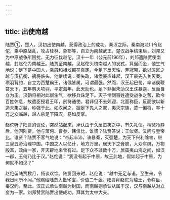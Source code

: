 ```yaml
---
---
---
```

title: 出使南越
---



陆贾①，楚人，汉初出使南越，获得政治上的成功。秦汉之际，秦南海龙川令赵佗，乘中原战乱，攻占桂林、象郡等，自立为南越武王。楚汉战争结束后，刘邦又为中原战争所困扰，无力征伐赵佗。汉十一年（公元前196年），刘邦遣陆贾使南越，封赵佗为南越王。陆贾至南越，见赵佗头梳南越人的发式，箕倨而坐，他生气地说：足下是中国人，亲戚和祖坟都在真定。今足下反天性，弃冠带，欲以区区之越与汉抗衡，祸将临头。他继续说：秦失政，诸侯豪杰蜂起，汉王最先入关灭秦。项羽背约，自立为西楚霸王，诸侯皆属，可谓最强。然而，汉王起巴蜀，率诸侯鞭笞天下，五年剪灭项羽，平定海年，此天助也。足下非但未助汉王诛暴逆，反而自立为王。汉朝将相对此很生气，欲移兵诛足下。天子怜悯百姓遭受战争之苦，欲令百姓休息，故遣臣授君王印，剖符通使。君非但不去郊迎，北面称臣，反而欲以新造未集之越，称强于此。如汉闻之，掘足下先人之冢，夷灭宗族，遣一偏将，率十万之众临越，越人杀足下降汉，易如反掌。

赵佗听了陆贾的议论，突然站起来，承认由于久居蛮夷之中，有失礼仪。稍微冷静后，他问陆贾，他与萧何、曹参、韩信比，谁贤？陆贾答说：王似贤。又问与皇帝比，谁贤？陆贾不客气地说：“帝起丰沛，诛暴秦，灭强楚，为天下兴利除害，继三皇五帝治理中国。中国之人以亿计，地方万里，居天下之膏腴，人众车舆，万物殷富，政由一家，开天辟地未曾有过。足下众不过数十万，居蛮夷山海之间，如汉一郡，王何乃比于汉。”赵佗说：“我没有起于中原，故王此地，假如起于中原，为何就不如汉？”

赵佗留陆贾数月，畅谈欢饮。陆贾回来时，赵佗说：“越中无足与语，至生来，令我日闻所不闻。”他赐给陆贾大批珍宝，价值二千金。陆贾拜赵佗为越王，令称臣，奉汉约。至此，汉正式承认南越为封国，而南越则承认从属于汉，汉与南越从对立变为一家。刘邦赞赏陆贾出使成功，拜其为太中大夫。